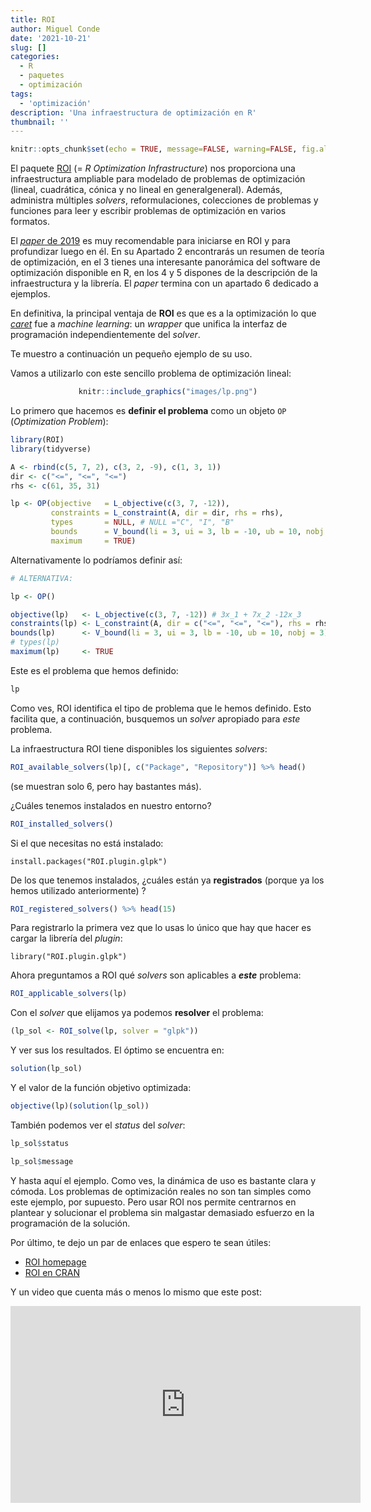```yaml
---
title: ROI
author: Miguel Conde
date: '2021-10-21'
slug: []
categories:
  - R
  - paquetes
  - optimización
tags:
  - 'optimización'
description: 'Una infraestructura de optimización en R'
thumbnail: ''
---
```


```r
knitr::opts_chunk$set(echo = TRUE, message=FALSE, warning=FALSE, fig.align='center')
```

El paquete [ROI](https://cran.r-project.org/web/packages/ROI/index.html) 
(= *R Optimization Infrastructure*) 
nos proporciona una infraestructura ampliable para modelado de problemas de optimización (lineal,
  cuadrática, cónica y no lineal en generalgeneral). Además, administra múltiples *solvers*, 
  reformulaciones, colecciones de problemas y funciones para leer y escribir 
  problemas de optimización en varios formatos.

El [*paper* de 2019](https:/epub.wu.ac.at/5858/) es muy recomendable para iniciarse
en ROI y para profundizar luego en él. En su Apartado 2 encontrarás un
resumen de teoría de optimización, en el 3 tienes una interesante panorámica del 
software de optimización disponible en R, en los 4 y 5 dispones de la descripción 
de la infraestructura y la librería. El *paper* termina con un apartado 6 dedicado a
ejemplos.

En definitiva, la principal ventaja de **ROI** es que es a la optimización lo 
que [*caret*](https://cran.r-project.org/web/packages/caret/index.html) fue a 
*machine learning*: un *wrapper* que unifica la interfaz de 
programación independientemente del *solver*.

Te muestro a continuación un pequeño ejemplo de su uso.

Vamos a utilizarlo con este sencillo problema de optimización lineal:

<center>
```r
knitr::include_graphics("images/lp.png")
```
</center>

Lo primero que hacemos es **definir el problema** como un objeto `OP` (*Optimization
Problem*):

```r
library(ROI)
library(tidyverse)

A <- rbind(c(5, 7, 2), c(3, 2, -9), c(1, 3, 1))
dir <- c("<=", "<=", "<=")
rhs <- c(61, 35, 31)

lp <- OP(objective   = L_objective(c(3, 7, -12)),
         constraints = L_constraint(A, dir = dir, rhs = rhs),
         types       = NULL, # NULL ="C", "I", "B"
         bounds      = V_bound(li = 3, ui = 3, lb = -10, ub = 10, nobj = 3),
         maximum     = TRUE)
```

Alternativamente lo podríamos definir así:

```r
# ALTERNATIVA:

lp <- OP()

objective(lp)   <- L_objective(c(3, 7, -12)) # 3x_1 + 7x_2 -12x_3
constraints(lp) <- L_constraint(A, dir = c("<=", "<=", "<="), rhs = rhs)
bounds(lp)      <- V_bound(li = 3, ui = 3, lb = -10, ub = 10, nobj = 3)
# types(lp)
maximum(lp)     <- TRUE
```

Este es el problema que hemos definido:

```r
lp
```

Como ves, ROI identifica el tipo de problema que le hemos definido. Esto facilita que,
a continuación, busquemos un *solver* apropiado para *este* problema.

La infraestructura ROI tiene disponibles los siguientes *solvers*:

```r
ROI_available_solvers(lp)[, c("Package", "Repository")] %>% head()
```

(se muestran solo 6, pero hay bastantes más).

¿Cuáles tenemos instalados en nuestro entorno?

```r
ROI_installed_solvers()
```

Si el que necesitas no está instalado:

```
install.packages("ROI.plugin.glpk")
```

De los que tenemos instalados, ¿cuáles están ya **registrados** (porque ya los hemos
utilizado anteriormente) ?

```r
ROI_registered_solvers() %>% head(15)
```

Para registrarlo la primera vez que lo usas lo único que hay que hacer es 
cargar la librería del *plugin*:

```
library("ROI.plugin.glpk")
```

Ahora preguntamos a ROI qué *solvers* son aplicables a ***este*** problema:

```r
ROI_applicable_solvers(lp)
```

Con el *solver* que elijamos ya podemos **resolver** el problema:

```r

(lp_sol <- ROI_solve(lp, solver = "glpk"))

```

Y ver sus los resultados. El óptimo se encuentra en:

```r
solution(lp_sol)
```

Y el valor de la función objetivo optimizada:

```r
objective(lp)(solution(lp_sol))
```

También podemos ver el *status* del *solver*:

```r
lp_sol$status
```


```r
lp_sol$message
```

Y hasta aquí el ejemplo. Como ves, la dinámica de uso es bastante clara y cómoda.
Los problemas de optimización reales no son tan simples como este ejemplo, por
supuesto. Pero usar ROI nos permite centrarnos en plantear y solucionar el problema
sin malgastar demasiado esfuerzo en la programación de la solución.

Por último, te dejo un par de enlaces que espero te sean útiles:


- [ROI homepage](https:/roi.r-forge.r-project.org/)
- [ROI en CRAN](https:/cran.r-project.org/web/packages/ROI/index.html)

Y un video que cuenta más o menos lo mismo que este post:

<center>
<iframe width="560" height="315" src="https://youtu.be/yfz6IkBElpA" frameborder="0" allowfullscreen></iframe>
</center>
